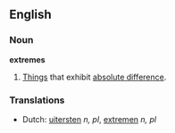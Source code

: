==English==

===Noun===
'''extremes'''

# [[things|Things]] that exhibit [[absolute difference]].

===Translations===
{{rfc-level|Translations at L3+ (AutoFormat would have corrected level of Translations)}}
* Dutch: [[uitersten]] ''n, pl'', [[extremen]] ''n, pl''